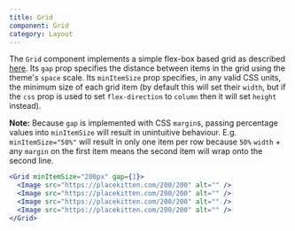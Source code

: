 ```yaml
---
title: Grid
component: Grid
category: Layout
---
```


The `Grid` component implements a simple flex-box based grid as described [here](https://github.com/Heydon/fukol-grids).
Its `gap` prop specifies the distance between items in the grid using the theme's `space` scale. Its `minItemSize` prop specifies, in any valid CSS units, the minimum size of each grid item (by default this will set their `width`, but if the `css` prop is used to set `flex-direction` to `column` then it will set `height` instead).

**Note:** Because `gap` is implemented with CSS `margin`s, passing percentage values into `minItemSize` will result in unintuitive behaviour. E.g. `minItemSize="50%"` will result in only one item per row because `50%` `width` + any `margin` on the first item means the second item will wrap onto the second line.

```jsx preview
<Grid minItemSize="200px" gap={1}>
  <Image src="https://placekitten.com/200/200" alt="" />
  <Image src="https://placekitten.com/200/200" alt="" />
  <Image src="https://placekitten.com/200/200" alt="" />
  <Image src="https://placekitten.com/200/200" alt="" />
</Grid>
```
